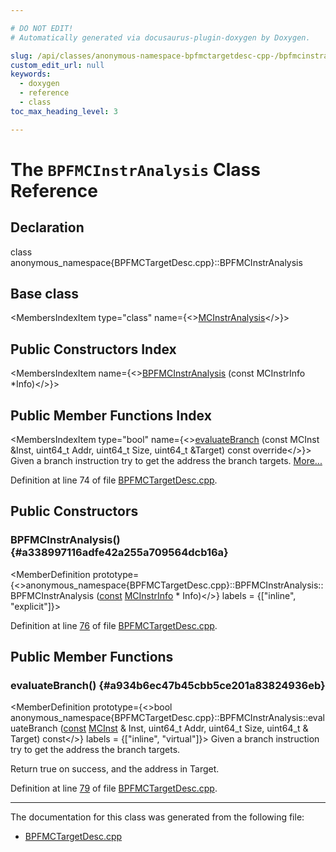 ```yaml
---

# DO NOT EDIT!
# Automatically generated via docusaurus-plugin-doxygen by Doxygen.

slug: /api/classes/anonymous-namespace-bpfmctargetdesc-cpp-/bpfmcinstranalysis
custom_edit_url: null
keywords:
  - doxygen
  - reference
  - class
toc_max_heading_level: 3

---
```





# The `BPFMCInstrAnalysis` Class Reference

<DoxygenPage pluginConfig={pluginConfig}>



## Declaration

<CodeBlock>class anonymous_namespace{BPFMCTargetDesc.cpp}::BPFMCInstrAnalysis</CodeBlock>

## Base class

<MembersIndex>

<MembersIndexItem
  type="class"
  name={<><a href="/docs/api/classes/llvm/mcinstranalysis">MCInstrAnalysis</a></>}>
</MembersIndexItem>

</MembersIndex>

## Public Constructors Index

<MembersIndex>

<MembersIndexItem
  name={<><a href="#a338997116adfe42a255a709564dcb16a">BPFMCInstrAnalysis</a> (const MCInstrInfo &#42;Info)</>}>
</MembersIndexItem>

</MembersIndex>

## Public Member Functions Index

<MembersIndex>

<MembersIndexItem
  type="bool"
  name={<><a href="#a934b6ec47b45cbb5ce201a83824936eb">evaluateBranch</a> (const MCInst &amp;Inst, uint64&#95;t Addr, uint64&#95;t Size, uint64&#95;t &amp;Target) const override</>}>
Given a branch instruction try to get the address the branch targets. <a href="#a934b6ec47b45cbb5ce201a83824936eb">More...</a>
</MembersIndexItem>

</MembersIndex>


Definition at line 74 of file <a href="/docs/api/files/lib/lib/target/lib/target/bpf/lib/target/bpf/mctargetdesc/bpfmctargetdesc-cpp">BPFMCTargetDesc.cpp</a>.

<SectionDefinition>

## Public Constructors

### BPFMCInstrAnalysis() {#a338997116adfe42a255a709564dcb16a}

<MemberDefinition
  prototype={<>anonymous&#95;namespace&#123;BPFMCTargetDesc.cpp&#125;::BPFMCInstrAnalysis::BPFMCInstrAnalysis (<a href="/docs/api/files/lib/lib/target/lib/target/aarch64/aarch64promoteconstant-cpp/#a90f8350fecae261c25be85d38b451bff">const</a> <a href="/docs/api/classes/llvm/mcinstrinfo">MCInstrInfo</a> &#42; Info)</>}
  labels = {["inline", "explicit"]}>

Definition at line <a href="/docs/api/files/lib/lib/target/lib/target/bpf/lib/target/bpf/mctargetdesc/bpfmctargetdesc-cpp/#l00076">76</a> of file <a href="/docs/api/files/lib/lib/target/lib/target/bpf/lib/target/bpf/mctargetdesc/bpfmctargetdesc-cpp">BPFMCTargetDesc.cpp</a>.
</MemberDefinition>

</SectionDefinition>

<SectionDefinition>

## Public Member Functions

### evaluateBranch() {#a934b6ec47b45cbb5ce201a83824936eb}

<MemberDefinition
  prototype={<>bool anonymous&#95;namespace&#123;BPFMCTargetDesc.cpp&#125;::BPFMCInstrAnalysis::evaluateBranch (<a href="/docs/api/files/lib/lib/target/lib/target/aarch64/aarch64promoteconstant-cpp/#a90f8350fecae261c25be85d38b451bff">const</a> <a href="/docs/api/classes/llvm/mcinst">MCInst</a> &amp; Inst, uint64&#95;t Addr, uint64&#95;t Size, uint64&#95;t &amp; Target) const</>}
  labels = {["inline", "virtual"]}>
Given a branch instruction try to get the address the branch targets.

Return true on success, and the address in Target.

Definition at line <a href="/docs/api/files/lib/lib/target/lib/target/bpf/lib/target/bpf/mctargetdesc/bpfmctargetdesc-cpp/#l00079">79</a> of file <a href="/docs/api/files/lib/lib/target/lib/target/bpf/lib/target/bpf/mctargetdesc/bpfmctargetdesc-cpp">BPFMCTargetDesc.cpp</a>.
</MemberDefinition>

</SectionDefinition>

<hr/>

The documentation for this class was generated from the following file:

<ul>
<li><a href="/docs/api/files/lib/lib/target/lib/target/bpf/lib/target/bpf/mctargetdesc/bpfmctargetdesc-cpp">BPFMCTargetDesc.cpp</a></li>
</ul>

</DoxygenPage>
